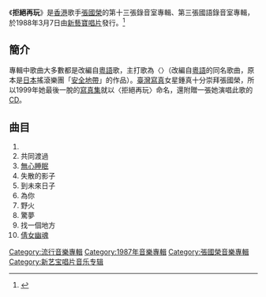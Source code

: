 {{Album infobox | <!-- See Wikipedia:WikiProject_Albums -->
|  Name        = 拒絕再玩
|  Type        = [[專輯|專輯]]
|  Artist      = [[張國榮|張國榮]]
|  Cover       = S2840968.jpg
|  Background  = 
|  Released    = 1988年3月7日
|  Recorded    = 
|  Genre       = [[國語流行音樂|國語流行音樂]]
|  Label       = [[新藝寶唱片|新藝寶唱片]]
|  Language    = [[國語|國語]]、[[粤语|粤语]]
|  Producer    = 張國榮、[[楊喬興|楊喬興]]、[[周治平|周治平]]、[[梁榮駿|梁榮駿]]
|  Last album  = [[Summer_Romance|Summer Romance]]<br/>（1987）
|  This album  = '''拒絕再玩'''<br/>（1987）
|  Next album  = [[Hot_Summer_(張國榮)|Hot Summer]]<br/>（1988）
}}

《'''拒絕再玩'''》是[[香港|香港]]歌手[[張國榮|張國榮]]的第十三張錄音室專輯、第三張國語錄音室專輯，於1988年3月7日由[[新藝寶唱片|新藝寶唱片]]發行。<ref>{{Cite web |url=https://itunes.apple.com/tw/album/%E5%BE%A9%E9%BB%91%E7%8E%8B-%E6%8B%92%E7%B5%95%E5%86%8D%E7%8E%A9-%E5%9C%8B/384265339 |title=存档副本 |access-date=2018-10-25 |archive-date=2018-10-26 |archive-url=https://web.archive.org/web/20181026064511/https://itunes.apple.com/tw/album/%E5%BE%A9%E9%BB%91%E7%8E%8B-%E6%8B%92%E7%B5%95%E5%86%8D%E7%8E%A9-%E5%9C%8B/384265339 |dead-url=no }}</ref>

==簡介==
專輯中歌曲大多數都是改編自[[粵語|粵語]]歌，主打歌為〈{{ly|拒絕再玩 (歌曲)|拒絕再玩 (歌)|拒絕再玩}}〉（改編自[[粵語|粵語]]的同名歌曲，原本是[[日本|日本]]搖滾樂團「[[安全地帶|安全地帶]]」的作品）。[[臺灣|臺灣]][[寫真|寫真]]女星鍾真十分崇拜張國榮，所以1999年她最後一脫的[[寫真集|寫真集]]就以〈拒絕再玩〉命名，還附贈一張她演唱此歌的[[CD|CD]]。

== 曲目 ==
#{{ly|拒絕再玩 (歌曲)|拒絕再玩 (歌)|拒絕再玩}}
#共同渡過
#[[無心睡眠|無心睡眠]]
#失散的影子
#到未來日子
#為你
#野火
#驚夢
#找一個地方
#[[倩女幽魂_(歌曲)|倩女幽魂]]

{{張國榮}}

[[Category:流行音樂專輯|Category:流行音樂專輯]]
[[Category:1987年音樂專輯|Category:1987年音樂專輯]]
[[Category:張國榮音樂專輯|Category:張國榮音樂專輯]]
[[Category:新艺宝唱片音乐专辑|Category:新艺宝唱片音乐专辑]]